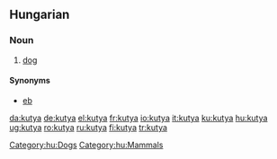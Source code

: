 ==Hungarian==

===Noun===
{{infl|hu|noun}}

# [[dog]]

====Synonyms====
*[[eb]]

[[Category:hu:Dogs]]
[[Category:hu:Mammals]]

[[da:kutya]]
[[de:kutya]]
[[el:kutya]]
[[fr:kutya]]
[[io:kutya]]
[[it:kutya]]
[[ku:kutya]]
[[hu:kutya]]
[[ug:kutya]]
[[ro:kutya]]
[[ru:kutya]]
[[fi:kutya]]
[[tr:kutya]]